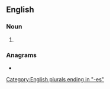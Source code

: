 ==English==

===Noun===
{{head|en|noun form}}

# {{plural of|en|rachis}}

===Anagrams===
* {{anagrams|en|a=acehirss|cashiers}}

[[Category:English plurals ending in "-es"]]